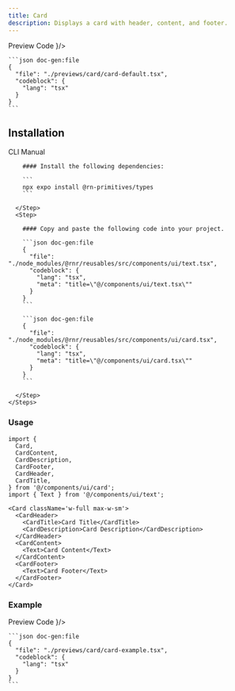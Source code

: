 ```yaml
---
title: Card
description: Displays a card with header, content, and footer.
---
```



<div className="h-5"/>

<SectionTabs defaultValue="preview">
  <SectionTabsList>
    <SectionTabsTrigger value="preview">Preview</SectionTabsTrigger>
    <SectionTabsTrigger value="code">Code</SectionTabsTrigger>
  </SectionTabsList>
  <SectionTabsContent value="preview">
    <PreviewCard copyContent={cardPreview} webPreview={<CardPreview />}/>
  </SectionTabsContent>
  <SectionTabsContent value="code">

    ```json doc-gen:file
    {
      "file": "./previews/card/card-default.tsx",
      "codeblock": {
        "lang": "tsx"
      }
    }
    ```
  </SectionTabsContent>
</SectionTabs>


## Installation

<SectionTabs defaultValue="cli">
  <SectionTabsList>
    <SectionTabsTrigger id="cli" value="cli">CLI</SectionTabsTrigger>
    <SectionTabsTrigger id="manual" value="manual">Manual</SectionTabsTrigger>
  </SectionTabsList>
  <SectionTabsContent value="cli">
     <CommandTabs args={["add", "card"]}/>
  </SectionTabsContent>
  <SectionTabsContent value="manual">
    <Steps> 
      <Step>
 
        #### Install the following dependencies:

        ```
        npx expo install @rn-primitives/types
        ```

      </Step>
      <Step>
 
        #### Copy and paste the following code into your project.

        ```json doc-gen:file
        {
          "file": "./node_modules/@rnr/reusables/src/components/ui/text.tsx",
          "codeblock": {
            "lang": "tsx",
            "meta": "title=\"@/components/ui/text.tsx\""
          }
        }
        ```

        ```json doc-gen:file
        {
          "file": "./node_modules/@rnr/reusables/src/components/ui/card.tsx",
          "codeblock": {
            "lang": "tsx",
            "meta": "title=\"@/components/ui/card.tsx\""
          }
        }
        ```
 
      </Step>
    </Steps>

  </SectionTabsContent>
</SectionTabs>

### Usage

```tsx
import {
  Card,
  CardContent,
  CardDescription,
  CardFooter,
  CardHeader,
  CardTitle,
} from '@/components/ui/card';
import { Text } from '@/components/ui/text';

```

```tsx
<Card className='w-full max-w-sm'>
  <CardHeader>
    <CardTitle>Card Title</CardTitle>
    <CardDescription>Card Description</CardDescription>
  </CardHeader>
  <CardContent>
    <Text>Card Content</Text>
  </CardContent>
  <CardFooter>
    <Text>Card Footer</Text>
  </CardFooter>
</Card>
```

### Example

<SectionTabs defaultValue="preview">
  <SectionTabsList>
    <SectionTabsTrigger value="preview">Preview</SectionTabsTrigger>
    <SectionTabsTrigger value="code">Code</SectionTabsTrigger>
  </SectionTabsList>
  <SectionTabsContent value="preview">
    <PreviewCard copyContent={cardExample} webPreview={<CardExample />}/>
  </SectionTabsContent>
  <SectionTabsContent value="code">

    ```json doc-gen:file
    {
      "file": "./previews/card/card-example.tsx",
      "codeblock": {
        "lang": "tsx"
      }
    }
    ```
  </SectionTabsContent>
</SectionTabs>
